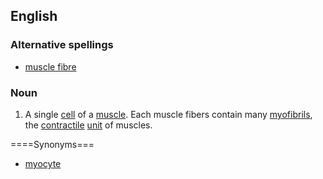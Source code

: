 ==English==

===Alternative spellings===
*[[muscle fibre]]

===Noun===
{{en-noun|sg=[[muscle]] [[fiber]]}}
{{wikipedia}}

# A single [[cell]] of a [[muscle]]. Each muscle fibers contain many [[myofibril]]s, the [[contractile]] [[unit]] of muscles. 

====Synonyms===
*[[myocyte]]